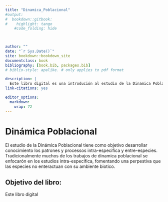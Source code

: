```yaml
---
title: "Dinamica_Poblacional"
#output:
#  bookdown::gitbook:
#    highlight: tango
    #code_folding: hide


    
author: ""
date: "`r Sys.Date()`"
site: bookdown::bookdown_site
documentclass: book
bibliography: [book.bib, packages.bib]
# biblio-style: apalike. # only applies to pdf format

description: |
  Este libro digital es una introdución al estudio de la Dinamica Poblacional
link-citations: yes

editor_options: 
  markdown: 
    wrap: 72    
---
```


# Dinámica Poblacional

El estudio de la Dinámica Poblacional tiene como objetivo desarrollar conocimiento los patrones y processos intra-especifica y entre-especies.  Tradicionalmente muchos de los trabajos de dinamica poblacional se enfocarón en los estudios intra-especifica, fomentando una perpestiva que las especies no enteractuan con su ambiente biotico.     

## Objetivo del libro: 

Este libro digital 



